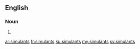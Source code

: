 ==English==

===Noun===
{{head|en|plural}}

# {{plural of|simulant|lang=en|nocat=1}}

[[ar:simulants]]
[[fr:simulants]]
[[ku:simulants]]
[[my:simulants]]
[[sv:simulants]]